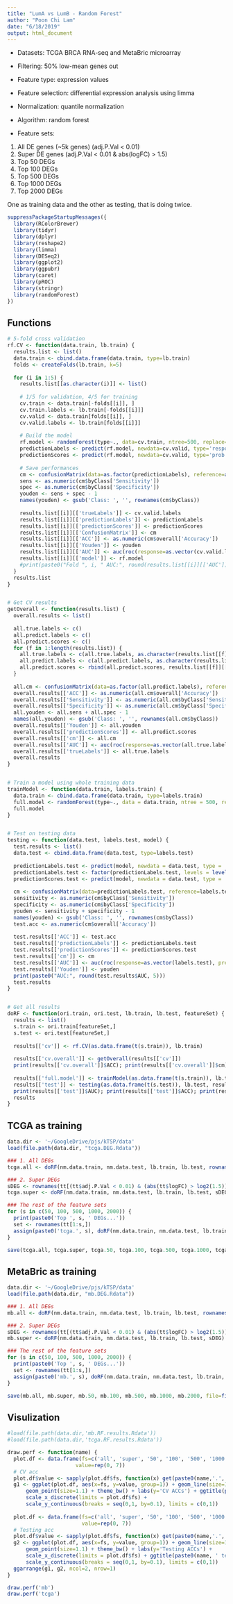 ```yaml
---
title: "LumA vs LumB - Random Forest"
author: "Poon Chi Lam"
date: "6/18/2019"
output: html_document
---
```


- Datasets: TCGA BRCA RNA-seq and MetaBric microarray
- Filtering: 50% low-mean genes out
- Feature type: expression values
- Feature selection: differential expression analysis using limma
- Normalization: quantile normalization
- Algorithm: random forest

- Feature sets:

1. All DE genes (~5k genes) (adj.P.Val < 0.01)
2. Super DE genes (adj.P.Val < 0.01 & abs(logFC) > 1.5)
3. Top 50 DEGs
4. Top 100 DEGs
5. Top 500 DEGs
6. Top 1000 DEGs
7. Top 2000 DEGs

One as training data and the other as testing, that is doing twice.

```R
suppressPackageStartupMessages({
  library(RColorBrewer)
  library(tidyr)
  library(dplyr)
  library(reshape2)
  library(limma)
  library(DESeq2)
  library(ggplot2)
  library(ggpubr)
  library(caret)
  library(pROC)
  library(stringr)
  library(randomForest)
})
```


## Functions
```R
# 5-fold cross validation
rf.CV <- function(data.train, lb.train) {
  results.list <- list()
  data.train <- cbind.data.frame(data.train, type=lb.train)
  folds <- createFolds(lb.train, k=5)
  
  for (i in 1:5) {
    results.list[[as.character(i)]] <- list()
    
    # 1/5 for validation, 4/5 for training
    cv.train <- data.train[-folds[[i]], ]
    cv.train.labels <- lb.train[-folds[[i]]]
    cv.valid <- data.train[folds[[i]], ]
    cv.valid.labels <- lb.train[folds[[i]]]
    
    # Build the model
    rf.model <- randomForest(type~., data=cv.train, ntree=500, replace=F)
    predictionLabels <- predict(rf.model, newdata=cv.valid, type='response')
    predictionScores <- predict(rf.model, newdata=cv.valid, type='prob')
    
    # Save performances
    cm <- confusionMatrix(data=as.factor(predictionLabels), reference=as.factor(cv.valid.labels))
    sens <- as.numeric(cm$byClass['Sensitivity'])
    spec <- as.numeric(cm$byClass['Specificity'])
    youden <- sens + spec - 1
    names(youden) <- gsub('Class: ', '', rownames(cm$byClass))
    
    results.list[[i]][['trueLabels']] <- cv.valid.labels
    results.list[[i]][['predictionLabels']] <- predictionLabels
    results.list[[i]][['predictionScores']] <- predictionScores
    results.list[[i]][['ConfusionMatrix']] <- cm
    results.list[[i]][['ACC']] <- as.numeric(cm$overall['Accuracy'])
    results.list[[i]][['Youden']] <- youden
    results.list[[i]][['AUC']] <- auc(roc(response=as.vector(cv.valid.labels), predictor=as.vector(predictionScores[ ,1]), quiet = T))
    results.list[[i]][['model']] <- rf.model
    #print(paste0("Fold ", i, " AUC:", round(results.list[[i]][['AUC']], 5)))
  }
  results.list
}


# Get CV results
getOverall <- function(results.list) {
  overall.results <- list()
  
  all.true.labels <- c()
  all.predict.labels <- c()
  all.predict.scores <- c()
  for (f in 1:length(results.list)) {
    all.true.labels <- c(all.true.labels, as.character(results.list[[f]][['trueLabels']]))
    all.predict.labels <- c(all.predict.labels, as.character(results.list[[f]][['predictionLabels']]))
    all.predict.scores <- rbind(all.predict.scores, results.list[[f]][['predictionScores']])
  }
  
  all.cm <- confusionMatrix(data=as.factor(all.predict.labels), reference=as.factor(all.true.labels))
  overall.results[['ACC']] <- as.numeric(all.cm$overall['Accuracy'])
  overall.results[['Sensitivity']] <- as.numeric(all.cm$byClass['Sensitivity']) -> all.sens
  overall.results[['Specificity']] <- as.numeric(all.cm$byClass['Specificity']) -> all.spec
  all.youden <- all.sens + all.spec - 1
  names(all.youden) <- gsub('Class: ', '', rownames(all.cm$byClass))
  overall.results[['Youden']] <- all.youden
  overall.results[['predictionScores']] <- all.predict.scores
  overall.results[['cm']] <- all.cm
  overall.results[['AUC']] <- auc(roc(response=as.vector(all.true.labels), predictor=as.vector(all.predict.scores[,1]), quiet = T))
  overall.results[['trueLabels']] <- all.true.labels
  overall.results
}


# Train a model using whole training data
trainModel <- function(data.train, labels.train) {
  data.train <- cbind.data.frame(data.train, type=labels.train)
  full.model <- randomForest(type~., data = data.train, ntree = 500, replace = F)
  full.model
}


# Test on testing data
testing <- function(data.test, labels.test, model) {
  test.results <- list()
  data.test <- cbind.data.frame(data.test, type=labels.test)
  
  predictionLabels.test <- predict(model, newdata = data.test, type = 'response')
  predictionLabels.test <- factor(predictionLabels.test, levels = levels(labels.test))
  predictionScores.test <- predict(model, newdata = data.test, type = 'prob')
  
  cm <- confusionMatrix(data=predictionLabels.test, reference=labels.test)
  sensitivity <- as.numeric(cm$byClass['Sensitivity'])
  specificity <- as.numeric(cm$byClass['Specificity'])
  youden <- sensitivity + specificity - 1
  names(youden) <- gsub('Class: ', '', rownames(cm$byClass))
  test.acc <- as.numeric(cm$overall['Accuracy'])
  
  test.results[['ACC']] <- test.acc
  test.results[['predictionLabels']] <- predictionLabels.test
  test.results[['predictionScores']] <- predictionScores.test
  test.results[['cm']] <- cm
  test.results[['AUC']] <- auc(roc(response=as.vector(labels.test), predictor=as.vector(predictionScores.test[,1]), quiet = T))
  test.results[['Youden']] <- youden
  print(paste0("AUC:", round(test.results$AUC, 5)))
  test.results
}


# Get all results
doRF <- function(ori.train, ori.test, lb.train, lb.test, featureSet) {
  results <- list()
  s.train <- ori.train[featureSet,]
  s.test <- ori.test[featureSet,]
  
  results[['cv']] <- rf.CV(as.data.frame(t(s.train)), lb.train)
  
  results[['cv.overall']] <- getOverall(results[['cv']])
  print(results[['cv.overall']]$ACC); print(results[['cv.overall']]$cm); print(results[['cv.overall']]$Youden); print(results[['cv.overall']]$AUC)
  
  results[['full.model']] <- trainModel(as.data.frame(t(s.train)), lb.train)
  results[['test']] <- testing(as.data.frame(t(s.test)), lb.test, results[['full.model']])
  print(results[['test']]$AUC); print(results[['test']]$ACC); print(results[['test']]$cm); print(results[['test']]$Youden)
  results
}
```


## TCGA as training
```R
data.dir <- '~/GoogleDrive/pjs/kTSP/data'
load(file.path(data.dir, "tcga.DEG.Rdata"))

### 1. All DEGs
tcga.all <- doRF(nm.data.train, nm.data.test, lb.train, lb.test, rownames(nm.data.train))

### 2. Super DEGs
sDEG <- rownames(tt[(tt$adj.P.Val < 0.01) & (abs(tt$logFC) > log2(1.5)), ]) 
tcga.super <- doRF(nm.data.train, nm.data.test, lb.train, lb.test, sDEG)

### The rest of the feature sets
for (s in c(50, 100, 500, 1000, 2000)) {
  print(paste0('Top ', s, ' DEGs...'))
  set <- rownames(tt[1:s,])
  assign(paste0('tcga.', s), doRF(nm.data.train, nm.data.test, lb.train, lb.test, set))
}

save(tcga.all, tcga.super, tcga.50, tcga.100, tcga.500, tcga.1000, tcga.2000, file=file.path(data.dir, 'tcga.RF.results.Rdata'))
```


## MetaBric as training
```R
data.dir <- '~/GoogleDrive/pjs/kTSP/data'
load(file.path(data.dir, "mb.DEG.Rdata"))

### 1. All DEGs
mb.all <- doRF(nm.data.train, nm.data.test, lb.train, lb.test, rownames(nm.data.train))

### 2. Super DEGs
sDEG <- rownames(tt[(tt$adj.P.Val < 0.01) & (abs(tt$logFC) > log2(1.5)), ]) 
mb.super <- doRF(nm.data.train, nm.data.test, lb.train, lb.test, sDEG)

### The rest of the feature sets
for (s in c(50, 100, 500, 1000, 2000)) {
  print(paste0('Top ', s, ' DEGs...'))
  set <- rownames(tt[1:s,])
  assign(paste0('mb.', s), doRF(nm.data.train, nm.data.test, lb.train, lb.test, set))
}

save(mb.all, mb.super, mb.50, mb.100, mb.500, mb.1000, mb.2000, file=file.path(data.dir, 'mb.RF.results.Rdata'))
```


## Visulization
```R
#load(file.path(data.dir,'mb.RF.results.Rdata'))
#load(file.path(data.dir,'tcga.RF.results.Rdata'))

draw.perf <- function(name) {
  plot.df <- data.frame(fs=c('all', 'super', '50', '100', '500', '1000', '2000'), 
                      value=rep(0, 7))
  # CV acc
  plot.df$value <- sapply(plot.df$fs, function(x) get(paste0(name,'.', x))[['cv.overall']][['ACC']])
  g1 <- ggplot(plot.df, aes(x=fs, y=value, group=1)) + geom_line(size=1.1, color='tomato') + 
      geom_point(size=1.1) + theme_bw() + labs(y='CV ACCs') + ggtitle(paste0(name, ' CV ACC')) +
      scale_x_discrete(limits = plot.df$fs) +
      scale_y_continuous(breaks = seq(0,1, by=0.1), limits = c(0,1))
  
  plot.df <- data.frame(fs=c('all', 'super', '50', '100', '500', '1000', '2000'), 
                        value=rep(0, 7))
  # Testing acc
  plot.df$value <- sapply(plot.df$fs, function(x) get(paste0(name,'.', x))[['test']][['ACC']])
  g2 <- ggplot(plot.df, aes(x=fs, y=value, group=1)) + geom_line(size=1.1, color='skyblue') + 
      geom_point(size=1.1) + theme_bw() + labs(y='Testing ACCs') +
      scale_x_discrete(limits = plot.df$fs) + ggtitle(paste0(name, ' testing ACC')) +
      scale_y_continuous(breaks = seq(0,1, by=0.1), limits = c(0,1))
  ggarrange(g1, g2, ncol=2, nrow=1)
}

draw.perf('mb')
draw.perf('tcga')
```
